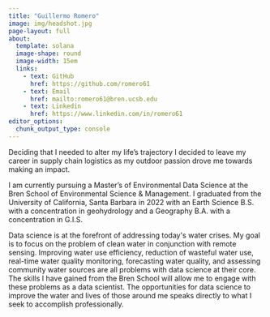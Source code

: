 ```yaml
---
title: "Guillermo Romero"
image: img/headshot.jpg
page-layout: full
about: 
  template: solana
  image-shape: round
  image-width: 15em
  links:
    - text: GitHub
      href: https://github.com/romero61
    - text: Email
      href: mailto:romero61@bren.ucsb.edu
    - text: Linkedin
      href: https://www.linkedin.com/in/romero61
editor_options: 
  chunk_output_type: console
---
```


Deciding that I needed to alter my life's trajectory I decided to leave my career in supply chain logistics as my outdoor passion drove me towards making an impact.

I am currently pursuing a Master's of Environmental Data Science at the Bren School of Environmental Science & Management. I graduated from the University of California, Santa Barbara in 2022 with an Earth Science B.S. with a concentration in geohydrology and a Geography B.A. with a concentration in G.I.S.

Data science is at the forefront of addressing today\'s water crises. My goal is to focus on the problem of clean water in conjunction with remote sensing. Improving water use efficiency, reduction of wasteful water use, real-time water quality monitoring, forecasting water quality, and assessing community water sources are all problems with data science at their core. The skills I have gained from the Bren School will allow me to engage with these problems as a data scientist. The opportunities for data science to improve the water and lives of those around me speaks directly to what I seek to accomplish professionally.
